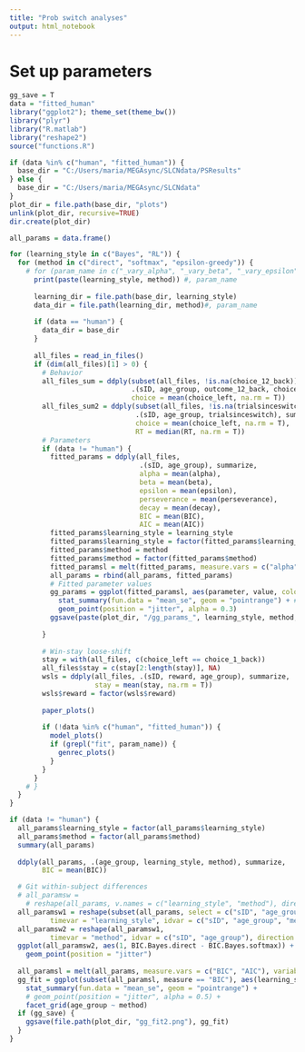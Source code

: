 ```yaml
---
title: "Prob switch analyses"
output: html_notebook
---
```


# Set up parameters

```r
gg_save = T
data = "fitted_human"
library("ggplot2"); theme_set(theme_bw())
library("plyr")
library("R.matlab")
library("reshape2")
source("functions.R")

if (data %in% c("human", "fitted_human")) {
  base_dir = "C:/Users/maria/MEGAsync/SLCNdata/PSResults"
} else {
  base_dir = "C:/Users/maria/MEGAsync/SLCNdata"
}
plot_dir = file.path(base_dir, "plots")
unlink(plot_dir, recursive=TRUE)
dir.create(plot_dir)

all_params = data.frame()

for (learning_style in c("Bayes", "RL")) {
  for (method in c("direct", "softmax", "epsilon-greedy")) {
    # for (param_name in c("_vary_alpha", "_vary_beta", "_vary_epsilon", "_vary_perseverance", "_vary_decay", "_fit_alphabetaepsilonperseverancedecay", "_fit_alpha", "_fit_beta", "_fit_epsilon", "_fit_perseverance", "_fit_decay")) {
      print(paste(learning_style, method)) #, param_name
      
      learning_dir = file.path(base_dir, learning_style)
      data_dir = file.path(learning_dir, method)#, param_name
      
      if (data == "human") {
        data_dir = base_dir
      }
      
      all_files = read_in_files()
      if (dim(all_files)[1] > 0) {
        # Behavior
        all_files_sum = ddply(subset(all_files, !is.na(choice_12_back)),
                              .(sID, age_group, outcome_12_back, choice_12_back), summarize,
                              choice = mean(choice_left, na.rm = T))
        all_files_sum2 = ddply(subset(all_files, !is.na(trialsinceswitch)),
                               .(sID, age_group, trialsinceswitch), summarize,
                               choice = mean(choice_left, na.rm = T),
                               RT = median(RT, na.rm = T))
        # Parameters
        if (data != "human") {
          fitted_params = ddply(all_files,
                                .(sID, age_group), summarize,
                                alpha = mean(alpha),
                                beta = mean(beta),
                                epsilon = mean(epsilon),
                                perseverance = mean(perseverance),
                                decay = mean(decay),
                                BIC = mean(BIC),
                                AIC = mean(AIC))
          fitted_params$learning_style = learning_style
          fitted_params$learning_style = factor(fitted_params$learning_style)
          fitted_params$method = method
          fitted_params$method = factor(fitted_params$method)
          fitted_paramsl = melt(fitted_params, measure.vars = c("alpha", "beta", "epsilon", "perseverance", "decay"), variable_name = "parameter")
          all_params = rbind(all_params, fitted_params)
          # Fitted parameter values
          gg_params = ggplot(fitted_paramsl, aes(parameter, value, color = age_group, fill = age_group)) +
            stat_summary(fun.data = "mean_se", geom = "pointrange") + #, position = position_dodge(width = 0.8)) +
            geom_point(position = "jitter", alpha = 0.3)
          ggsave(paste(plot_dir, "/gg_params_", learning_style, method, ".png", sep = ""), gg_params)
  
        }
        
        # Win-stay loose-shift
        stay = with(all_files, c(choice_left == choice_1_back))
        all_files$stay = c(stay[2:length(stay)], NA)
        wsls = ddply(all_files, .(sID, reward, age_group), summarize,
                     stay = mean(stay, na.rm = T))
        wsls$reward = factor(wsls$reward)
        
        paper_plots()
        
        if (!data %in% c("human", "fitted_human")) {
          model_plots()
          if (grepl("fit", param_name)) {
            genrec_plots()
          }
        }
      }
    # }
  }
}

if (data != "human") {
  all_params$learning_style = factor(all_params$learning_style)
  all_params$method = factor(all_params$method)
  summary(all_params)
  
  ddply(all_params, .(age_group, learning_style, method), summarize,
        BIC = mean(BIC))

  # Git within-subject differences
  # all_paramsw = 
    # reshape(all_params, v.names = c("learning_style", "method"), direction = "wide")#
  all_paramsw1 = reshape(subset(all_params, select = c("sID", "age_group", "BIC", "learning_style", "method")),
          timevar = "learning_style", idvar = c("sID", "age_group", "method"), direction = "wide")
  all_paramsw2 = reshape(all_paramsw1,
          timevar = "method", idvar = c("sID", "age_group"), direction = "wide")
  ggplot(all_paramsw2, aes(1, BIC.Bayes.direct - BIC.Bayes.softmax)) +
    geom_point(position = "jitter")
  
  all_paramsl = melt(all_params, measure.vars = c("BIC", "AIC"), variable_name = "measure")
  gg_fit = ggplot(subset(all_paramsl, measure == "BIC"), aes(learning_style, value, color = learning_style)) +
    stat_summary(fun.data = "mean_se", geom = "pointrange") +
    # geom_point(position = "jitter", alpha = 0.5) +
    facet_grid(age_group ~ method)
  if (gg_save) {
    ggsave(file.path(plot_dir, "gg_fit2.png"), gg_fit)
  }
}
```
